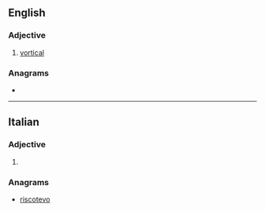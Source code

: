 ==English==

===Adjective===
{{en-adj}}

# [[vortical]]

===Anagrams===
* {{anagrams|en|a=ceioorstv|isovector}}

----

==Italian==

===Adjective===
{{head|it|adjective form}}

# {{inflection of|it|vorticoso||f|p}}

===Anagrams===
* [[riscotevo#Italian|riscotevo]]
